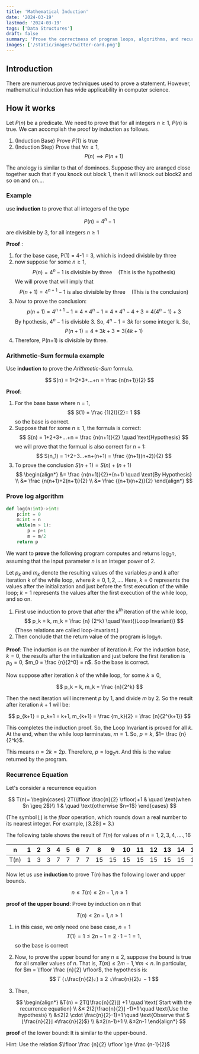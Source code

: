 ```yaml
---
title: 'Mathematical Induction'
date: '2024-03-19'
lastmod: '2024-03-19'
tags: ['Data Structures']
draft: false
summary: 'Prove the correctness of program loops, algorithms, and recursiove algorithms through mathmetical induction'
images: ['/static/images/twitter-card.png']
---
```


## Introduction

There are numerous prove techniques used to prove a statement. However, mathematical induction has wide applicability in computer science.

<TOCInline toc={props.toc} exclude="Introduction" />

## How it works

Let $P(n)$ be a predicate. We need to prove that for all integers $n \ge 1$, $P(n)$ is true.
We can accomplish the proof by induction as follows.

1. (Induction Base) Prove $P(1)$ is true
2. (Induction Step) Prove that $\forall n \ge 1$,
   $$
   P(n) \implies P(n+1)
   $$

The anology is similar to that of dominoes. Suppose they are aranged close together such that if you knock out block 1, then it will knock out block2 and so on and on....

### Example

use **induction** to prove that all integers of the type

$$
P(n) = 4^n-1
$$

are divisible by 3, for all integers $n \ge 1$

**Proof** :

1. for the base case, P(1) = 4-1 = 3, which is indeed divisble by three
2. now suppose for some $n \ge 1$,
   $$
   P(n) = 4^n-1 \text{ is divisible by three} \quad \text{(This is the hypothesis)}
   $$
   We will prove that will imply that
   $$
   P(n+1) = 4^{n+1}-1 \text{ is also divisible by three} \quad \text{(This is the conclusion)}
   $$
3. Now to prove the conclusion:
   $$
    p(n+1) = 4^{n+1}-1 = 4*4^n-1 = 4*4^n-4+3 = 4(4^n-1)+3
   $$
   By hpothesis, $4^n-1$ is divisble 3. So, $4^n-1 = 3k$ for some integer k. So,
   $$
    P(n+1) = 4*3k+3 = 3(4k+1)
   $$
4. Therefore, P(n+1) is divisible by three.

### Arithmetic-Sum formula example

Use **induction** to prove the _Arithmetic-Sum_ formula.

$$
S(n) = 1+2+3+...+n = \frac {n(n+1)}{2}
$$

**Proof**:

1. For the base base where n = 1,
   $$
   S(1) = \frac {1(2)}{2}= 1
   $$
   so the base is correct.
2. Suppose that for some $n \ge 1$, the formula is correct:
   $$
   S(n) = 1+2+3+...+n = \frac {n(n+1)}{2} \quad \text{Hypothesis}
   $$
   we will prove that the formual is also correct for $n+1$:
   $$
    S(n_1) = 1+2+3...+n+(n+1) = \frac {(n+1)(n+2)}{2}
   $$
3. To prove the conclusion $S(n+1) = S(n) + (n+1)$
   $$
   \begin{align*}
   &= \frac {n(n+1)}{2}+(n+1) \quad \text{By Hypothesis} \\
   &= \frac {n(n+1)+2(n+1)}{2} \\
   &= \frac {(n+1)(n+2)}{2}
   \end{align*}
   $$

### Prove log algorithm

```py
def log(n:int)->int:
    p:int = 0
    m:int = n
    while(m > 1):
        p = p+1
        m = m/2
    return p
```

We want to **prove** the following program computes and returns $\log_2n$,
assuming that the input parameter $n$ is an integer power of 2.

Let $p_k$ and $m_k$ denote the resulting values of the variables $p$ and $k$ after iteration k of the
while loop, where $k = 0, 1, 2,...$. Here, $k = 0$ represents the values after the initialization
and just before the first execution of the while loop; $k = 1$ represents the values after
the first execution of the while loop, and so on.

1. First use induction to prove that after the $k^{th}$
   iteration of the while loop,
   $$
   p_k = k, m_k = \frac {n} {2^k} \quad \text{(Loop Invariant)}
   $$
   (These relations are called loop-invariant.)
2. Then conclude that the return value of the program is $\log_2n$.

**Proof**:
The induction is on the number of iteration $k$. For the induction base, $k = 0$, the
results after the initialization and just before the first iteration is $p_0 = 0$, $m_0 = \frac {n}{2^0} = n$. So the base is correct.

Now suppose after iteration $k$ of the while loop, for some $k \ge 0$,

$$
p_k = k, m_k = \frac {n}{2^k}
$$

Then the next iteration will increment $p$ by 1, and divide $m$ by 2. So the result after iteration $k+1$ will be:

$$
p_{k+1} = p_k+1 = k+1, m_{k+1} = \frac {m_k}{2} = \frac {n}{2^{k+1}}
$$

This completes the induction proof. So, the Loop Invariant is proved for all $k$.
At the end, when the while loop terminates, $m = 1$. So, $p = k$, $1= \frac {n}{2^k}$.

This means $n = 2k = 2p$. Therefore, $p =\log_2n$. And this is the value returned by the program.

### Recurrence Equation

Let's consider a recurrence equation

$$
T(n)=
\begin{cases}
2T(\lfloor \frac{n}{2} \rfloor)+1 & \quad \text{when $n \geq 2$}\\
1 & \quad \text{otherwise $n=1$}
\end{cases}
$$

(The symbol $\lfloor \rfloor$ is the _floor_ operation, which rounds down a real number to its nearest integer. For example, $\lfloor 3.28 \rfloor = 3$.)

The following table shows the result of $T(n)$ for values of $n=1,2,3,4,....,16$

| n    | 1   | 2   | 3   | 4   | 5   | 6   | 7   | 8   | 9   | 10  | 11  | 12  | 13  | 14  | 15  | 16  |
| ---- | --- | --- | --- | --- | --- | --- | --- | --- | --- | --- | --- | --- | --- | --- | --- | --- |
| T(n) | 1   | 3   | 3   | 7   | 7   | 7   | 7   | 15  | 15  | 15  | 15  | 15  | 15  | 15  | 15  | 31  |

Now let us use **induction** to prove $T(n)$ has the following lower and upper bounds.

$$
n ≤T(n) ≤2n-1, n ≥1
$$

**proof of the upper bound**: Prove by induction on $n$ that

$$
T(n) ≤2n-1, n ≥1
$$

1. in this case, we only need one base case, $n=1$
   $$
   T(1) = 1 \le 2n-1 = 2 \cdot 1-1 = 1,
   $$
   so the base is correct
2. Now, to prove the upper bound for any $n \ge 2$, suppose the bound is true for all smaller values of $n$. That is, $T(m) \le 2m-1, \forall m < n$. In particular, for $m = \lfloor \frac {n}{2} \rfloor$, the hypothesis is:
   $$
   𝑇 (⌊\frac{n}{2}⌋) ≤ 2 ⌊\frac{n}{2}⌋ − 1
   $$
3. Then,

   $$
   \begin{align*}
   &T(n) = 2T(⌊\frac{n}{2}⌋) +1 \quad \text{ Start with the recurrence equation} \\
   &≤ 2(2⌊\frac{n}{2}⌋ -1)+1    \quad \text{Use the hypothesis} \\
   &≤2(2 \cdot \frac{n}{2}-1)+1 \quad \text{Observe that $⌊\frac{n}{2}⌋ ≤\frac{n}{2}$} \\
   &≤2(n-1)+1 \\
   &≤2n-1
   \end{align*}
   $$

**proof** of the lower bound: It is similar to the upper-bound.

Hint: Use the relation $\lfloor \frac {n}{2} \rfloor \ge \frac {n-1}{2}$
